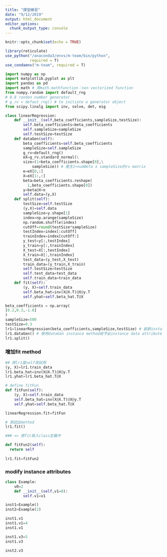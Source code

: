 ```yaml
---
title: "課堂練習"
date: "9/12/2019"
output: html_document
editor_options: 
  chunk_output_type: console
---
```


```r
knitr::opts_chunk$set(echo = TRUE)

library(reticulate)
use_python("/anaconda3/envs/m-team/bin/python",
           required = T)
use_condaenv("m-team", required = T)
```

```python
import numpy as np
import matplotlib.pyplot as plt
import pandas as pd
import math # 用math.mathfunction：non vectorized function
from numpy.random import default_rng
# 8.8 randon number generator
# g_rv = defaut_rng() # to initiate a generator object
from scipy.linalg import inv, solve, det, eig

```

```python
class linearRegression:
    def __init__(self,beta_coefficients,sampleSize,testSize):
        self.beta_coefficients=beta_coefficients
        self.sampleSize=sampleSize
        self.testSize=testSize
    def dataGen(self):
        beta_coefficients=self.beta_coefficients
        sampleSize=self.sampleSize
        g_rv=default_rng()
        eX=g_rv.standard_normal(\
        size=(1+beta_coefficients.shape[0],\
            sampleSize)) # 產生1+numBeta x sampleSize的rv matrix
        e=eX[0,:]
        X=eX[1:,:]
        beta=beta_coefficients.reshape(
          1,beta_coefficients.shape[0])
        y=beta@X+e
        self.data=(y,X)
    def split(self):
        testSize=self.testSize
        (y,X)=self.data
        sampleSize=y.shape[1]
        index=np.arange(sampleSize)
        np.random.shuffle(index)
        cutOff=round(testSize*sampleSize)
        testIndex=index[:cutOff]
        trainIndex=index[cutOff:]
        y_test=y[:,testIndex]
        y_train=y[:,trainIndex]
        X_test=X[:,testIndex]
        X_train=X[:,trainIndex]
        test_data=(y_test,X_test)
        train_data=(y_train,X_train)
        self.testSize=testSize
        self.test_data=test_data
        self.train_data=train_data
    def fit(self):
        (y, X)=self.train_data
        self.beta_hat=inv(X@X.T)@X@y.T
        self.yhat=self.beta_hat.T@X

```

```python
beta_coefficients = np.array(
[0.2,0.3,-1.8]
)
sampleSize=500
testSize=0.3
lr1=linearRegression(beta_coefficients,sampleSize,testSize) # 創新instance
lr1.dataGen() # 使用dataGen instance method給予此instance data attribute
lr1.split()
```

### 增加fit method

```python
## 將lr1當self測試用
(y, X)=lr1.train_data
lr1.beta_hat=inv(X@X.T)@X@y.T
lr1.yhat=lr1.beta_hat.T@X

```


```python
# define fitFun
def fitFun(self):
    (y, X)=self.train_data
    self.beta_hat=inv(X@X.T)@X@y.T
    self.yhat=self.beta_hat.T@X

linearRegression.fit=fitFun
```

```python
# 測試此method
lr1.fit()

### => 將fit寫入class定義中
```

```python
def fitFun2(self):
  return self
  
lr1.fit=fitFun2
```


### modify instance attributes

```python
class Example:
    v0=2
    def __init__(self,v1=0):
        self.v1=v1

```

```python
inst1=Example()
inst2=Example(2)
```


```python
inst1.v1
inst1.v1=4
inst1.v1

inst1.v3=5
inst1.v3

inst2.v3
```

```python

```

